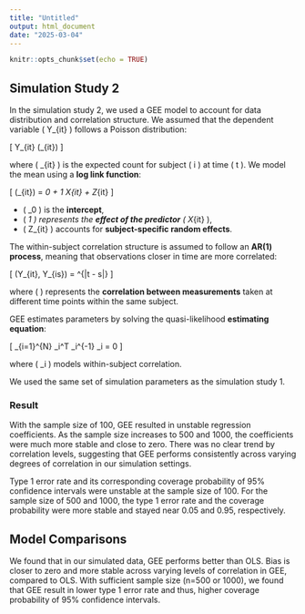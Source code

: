 ```yaml
---
title: "Untitled"
output: html_document
date: "2025-03-04"
---
```


```r
knitr::opts_chunk$set(echo = TRUE)
```


## Simulation Study 2

In the simulation study 2, we used a GEE model to account for data distribution and correlation structure. We assumed that the dependent variable \( Y_{it} \) follows a Poisson distribution:

\[
Y_{it} \sim \text{Poisson}(\lambda_{it})
\]

where \( \lambda_{it} \) is the expected count for subject \( i \) at time \( t \). We model the mean using a **log link function**:

\[
\log(\lambda_{it}) = \beta_0 + \beta_1 X_{it} + Z_{it}
\]

- \( \beta_0 \) is the **intercept**,
- \( \beta_1 \) represents the **effect of the predictor** \( X_{it} \),
- \( Z_{it} \) accounts for **subject-specific random effects**.

The within-subject correlation structure is assumed to follow an **AR(1) process**, meaning that observations closer in time are more correlated:

\[
\text{Cor}(Y_{it}, Y_{is}) = \rho^{|t - s|}
\]

where \( \rho \) represents the **correlation between measurements** taken at different time points within the same subject.

GEE estimates parameters by solving the quasi-likelihood **estimating equation**:

\[
\sum_{i=1}^{N} \mathbf{D}_i^T \mathbf{V}_i^{-1} \mathbf{U}_i = 0
\]

where \( \mathbf{V}_i \) models within-subject correlation.

We used the same set of simulation parameters as the simulation study 1.


### Result

With the sample size of 100, GEE resulted in unstable regression coefficients. As the sample size increases to 500 and 1000, the coefficients were much more stable and close to zero. There was no clear trend by correlation levels, suggesting that GEE performs consistently across varying degrees of correlation in our simulation settings.

Type 1 error rate and its corresponding coverage probability of 95% confidence intervals were unstable at the sample size of 100. For the sample size of 500 and 1000, the type 1 error rate and the coverage probability were more stable and stayed near 0.05 and 0.95, respectively.

## Model Comparisons
 
We found that in our simulated data, GEE performs better than OLS. Bias is closer to zero and more stable across varying levels of correlation in GEE, compared to OLS. With sufficient sample size (n=500 or 1000), we found that GEE result in lower type 1 error rate and thus, higher coverage probability of 95% confidence intervals. 




